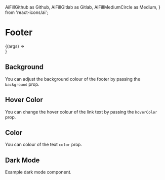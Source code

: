   AiFillGithub as Github,
  AiFillGitlab as Gitlab,
  AiFillMediumCircle as Medium,
} from 'react-icons/ai';


<Meta title="Organisms | Footer" component={Footer} />

# Footer

<Preview>
  <Story name="Basic" args={{}}>
    {(args) => <Footer {...args} />}
  </Story>
</Preview>

<Props story="Basic" />

## Background

You can adjust the background colour of the footer by passing the `background` prop.

<Preview>
  <Story name="Background">
    <Footer background="white" />
  </Story>
</Preview>

## Hover Color

You can change the hover colour of the link text by passing the `hoverColor` prop.

<Preview>
  <Story name="Hover Colour">
    <Footer hoverColor="purple-500" />
  </Story>
</Preview>

## Color

You can colour of the text `color` prop.

<Preview>
  <Story name="Colour">
    <Footer color="green-700" />
  </Story>
</Preview>

## Dark Mode

Example dark mode component.

<Preview>
  <Story name="Dark Mode">
    <div class={`bg-${theme.dark.background}`}>
      <Footer color={theme.dark.text} background="gray-800" />
    </div>
  </Story>
</Preview>
